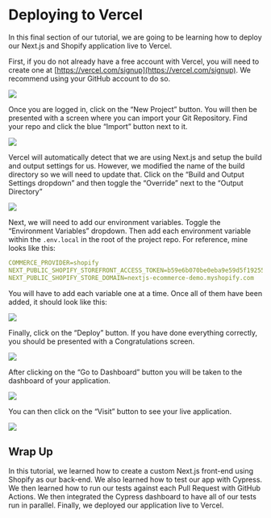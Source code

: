 # Deploying to Vercel

In this final section of our tutorial, we are going to be learning how to deploy our Next.js and Shopify application live to Vercel.

First, if you do not already have a free account with Vercel, you will need to create one at [https://vercel.com/signup](https://vercel.com/signup). We recommend using your GitHub account to do so.

![](/images/tutorials/next-js-and-shopify-store/deploying-to-vercel/Screen_Shot_2022-01-03_at_12.03.35_PM.png)

Once you are logged in, click on the “New Project” button. You will then be presented with a screen where you can import your Git Repository. Find your repo and click the blue “Import” button next to it.

![](/images/tutorials/next-js-and-shopify-store/deploying-to-vercel/Screen_Shot_2022-01-03_at_12.06.05_PM.png)

Vercel will automatically detect that we are using Next.js and setup the build and output settings for us. However, we modified the name of the build directory so we will need to update that. Click on the “Build and Output Settings dropdown” and then toggle the “Override” next to the “Output Directory”

![](/images/tutorials/next-js-and-shopify-store/deploying-to-vercel/Screen_Shot_2022-01-03_at_12.08.56_PM.png)

Next, we will need to add our environment variables. Toggle the “Environment Variables” dropdown. Then add each environment variable within the `.env.local` in the root of the project repo. For reference, mine looks like this:

```yaml
COMMERCE_PROVIDER=shopify
NEXT_PUBLIC_SHOPIFY_STOREFRONT_ACCESS_TOKEN=b59e6b070be0eba9e59d5f19255e44e6
NEXT_PUBLIC_SHOPIFY_STORE_DOMAIN=nextjs-ecommerce-demo.myshopify.com
```

You will have to add each variable one at a time. Once all of them have been added, it should look like this:

![](/images/tutorials/next-js-and-shopify-store/deploying-to-vercel/Screen_Shot_2022-01-03_at_12.12.17_PM.png)

Finally, click on the “Deploy” button. If you have done everything correctly, you should be presented with a Congratulations screen.

![](/images/tutorials/next-js-and-shopify-store/deploying-to-vercel/Screen_Shot_2022-01-03_at_12.15.00_PM.png)

After clicking on the “Go to Dashboard” button you will be taken to the dashboard of your application.

![](/images/tutorials/next-js-and-shopify-store/deploying-to-vercel/Screen_Shot_2022-01-03_at_12.15.58_PM.png)

You can then click on the “Visit” button to see your live application.

![](/images/tutorials/next-js-and-shopify-store/deploying-to-vercel/Screen_Shot_2022-01-03_at_12.15.36_PM.png)

## Wrap Up

In this tutorial, we learned how to create a custom Next.js front-end using Shopify as our back-end. We also learned how to test our app with Cypress. We then learned how to run our tests against each Pull Request with GitHub Actions. We then integrated the Cypress dashboard to have all of our tests run in parallel. Finally, we deployed our application live to Vercel.

